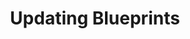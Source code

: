---
title: 'Updating Blueprints'
description: 'Platform leads can learn how to roll out revised architecture by updating blueprints in Amplication.'
icon: 'sync-alt'
---